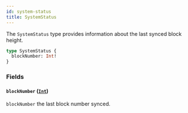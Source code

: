 ```yaml
---
id: system-status
title: SystemStatus
---
```



The `SystemStatus` type provides information about the last synced block height.

```graphql
type SystemStatus {
  blockNumber: Int!
}
```


### Fields

#### `blockNumber` ([`Int`](/cyberconnect/reference/scalars/int))

`blockNumber` the last block number synced.




